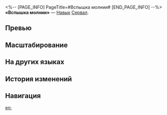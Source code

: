 <%-- [PAGE_INFO]
PageTitle=#Вспышка молнии#
[END_PAGE_INFO] --%>
{{Навык Инфобокс
|Название         = Вспышка молнии
|Изображение      = Навык Вспышка молнии.png
|Персонаж         = Сервал
|Тип              = Навык
|Тэг              = Взрывная атака
|УронСтойк        = 20 (основная цель)<br />10
|ЭнергияГен       = 30
|Энергия          = 
|Длительность     = 
|Описание         = Наносит выбранному противнику электрический урон, равный {{Цвет|Выделенный|70%—154%}} от силы атаки Сервал, и электрический урон соседним целям, равный {{Цвет|Выделенный|30%—66%}} от силы атаки Сервал. Также имеет {{Доп эффект|базовый шанс}} 80% наложить на противников статус Шок на 2 хода.<br />Противник со статусом Шок получает периодический электрический урон, равный {{Цвет|Выделенный|40%—114,4%}} от силы атаки Сервал, в начале каждого хода.
|Свойство1        = 
|Масштабирование1 = 
}}
'''«Вспышка молнии»''' — [[Навык]] [[Сервал]].

==Превью==
{{Превью
|Файл = Вспышка молнии Превью
}}

==Масштабирование==
{{Масштабирование навыка
|70%;77%;84%;91%;98%;105%;113.75%;122.5%;131.25%;140%;147%;154%;161%;168%;175%
|30%;33%;36%;39%;42%;45%;48.75%;52.5%;56.25%;60%;63%;66%;69%;72%;75%
|40%;44%;48%;52%;56%;62%;70%;80%;92%;104%;109.2%;114.4%;119.6%;124.8%;130%
}}

==На других языках==
{{На других языках
|en   = Lightning Flash
|zhs  = 电光石火间
|zht  = 電光石火間
|ja   = スパーク
|ko   = 전광석화의 순간
|es   = Relámpago deslumbrante
|fr   = Éclair rapide
|ru   = Вспышка молнии
|th   = Lightning Flash
|vi   = Lửa Đá Tia Chớp
|de   = Heller Blitz
|id   = Lightning Flash
|pt   = Clarão de Raio
}}

==История изменений==
{{История изменений|3.5}}

==Навигация==
{{Навык Навбокс|Сервал}}

[[en:]]